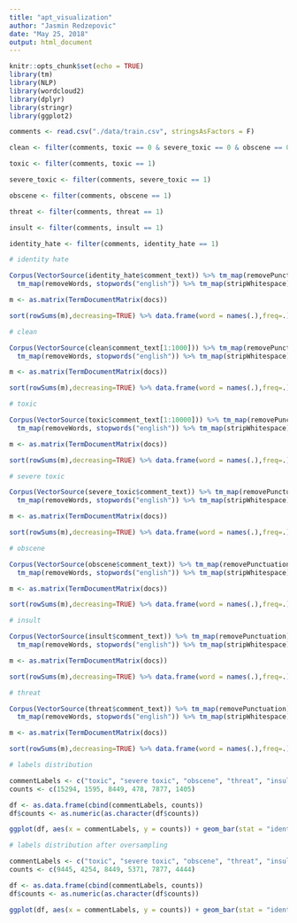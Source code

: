 ```yaml
---
title: "apt_visualization"
author: "Jasmin Redzepovic"
date: "May 25, 2018"
output: html_document
---
```


```r
knitr::opts_chunk$set(echo = TRUE)
library(tm)
library(NLP)
library(wordcloud2)
library(dplyr)
library(stringr)
library(ggplot2)
```

```r
comments <- read.csv("./data/train.csv", stringsAsFactors = F)

clean <- filter(comments, toxic == 0 & severe_toxic == 0 & obscene == 0 & threat == 0 & insult == 0 & identity_hate == 0)

toxic <- filter(comments, toxic == 1)

severe_toxic <- filter(comments, severe_toxic == 1)

obscene <- filter(comments, obscene == 1)

threat <- filter(comments, threat == 1)

insult <- filter(comments, insult == 1)

identity_hate <- filter(comments, identity_hate == 1)
```

```r
# identity hate

Corpus(VectorSource(identity_hate$comment_text)) %>% tm_map(removePunctuation) %>% tm_map(content_transformer(tolower)) %>% 
  tm_map(removeWords, stopwords("english")) %>% tm_map(stripWhitespace) -> docs

m <- as.matrix(TermDocumentMatrix(docs))

sort(rowSums(m),decreasing=TRUE) %>% data.frame(word = names(.),freq=.) %>% wordcloud2()
```

```r
# clean

Corpus(VectorSource(clean$comment_text[1:1000])) %>% tm_map(removePunctuation) %>% tm_map(content_transformer(tolower)) %>% 
  tm_map(removeWords, stopwords("english")) %>% tm_map(stripWhitespace) -> docs

m <- as.matrix(TermDocumentMatrix(docs))

sort(rowSums(m),decreasing=TRUE) %>% data.frame(word = names(.),freq=.) %>% wordcloud2()
```

```r
# toxic

Corpus(VectorSource(toxic$comment_text[1:10000])) %>% tm_map(removePunctuation) %>% tm_map(content_transformer(tolower)) %>% 
  tm_map(removeWords, stopwords("english")) %>% tm_map(stripWhitespace) -> docs

m <- as.matrix(TermDocumentMatrix(docs))

sort(rowSums(m),decreasing=TRUE) %>% data.frame(word = names(.),freq=.) %>% wordcloud2()
```

```r
# severe toxic

Corpus(VectorSource(severe_toxic$comment_text)) %>% tm_map(removePunctuation) %>% tm_map(content_transformer(tolower)) %>% 
  tm_map(removeWords, stopwords("english")) %>% tm_map(stripWhitespace) -> docs

m <- as.matrix(TermDocumentMatrix(docs))

sort(rowSums(m),decreasing=TRUE) %>% data.frame(word = names(.),freq=.) %>% wordcloud2()
```

```r
# obscene

Corpus(VectorSource(obscene$comment_text)) %>% tm_map(removePunctuation) %>% tm_map(content_transformer(tolower)) %>% 
  tm_map(removeWords, stopwords("english")) %>% tm_map(stripWhitespace) -> docs

m <- as.matrix(TermDocumentMatrix(docs))

sort(rowSums(m),decreasing=TRUE) %>% data.frame(word = names(.),freq=.) %>% wordcloud2()
```

```r
# insult

Corpus(VectorSource(insult$comment_text)) %>% tm_map(removePunctuation) %>% tm_map(content_transformer(tolower)) %>% 
  tm_map(removeWords, stopwords("english")) %>% tm_map(stripWhitespace) -> docs

m <- as.matrix(TermDocumentMatrix(docs))

sort(rowSums(m),decreasing=TRUE) %>% data.frame(word = names(.),freq=.) %>% wordcloud2()
```

```r
# threat

Corpus(VectorSource(threat$comment_text)) %>% tm_map(removePunctuation) %>% tm_map(content_transformer(tolower)) %>% 
  tm_map(removeWords, stopwords("english")) %>% tm_map(stripWhitespace) -> docs

m <- as.matrix(TermDocumentMatrix(docs))

sort(rowSums(m),decreasing=TRUE) %>% data.frame(word = names(.),freq=.) %>% wordcloud2()
```

```r
# labels distribution

commentLabels <- c("toxic", "severe toxic", "obscene", "threat", "insult", "identity hate")
counts <- c(15294, 1595, 8449, 478, 7877, 1405)

df <- as.data.frame(cbind(commentLabels, counts))
df$counts <- as.numeric(as.character(df$counts))

ggplot(df, aes(x = commentLabels, y = counts)) + geom_bar(stat = "identity")
```

```r
# labels distribution after oversampling

commentLabels <- c("toxic", "severe toxic", "obscene", "threat", "insult", "identity hate")
counts <- c(9445, 4254, 8449, 5371, 7877, 4444)

df <- as.data.frame(cbind(commentLabels, counts))
df$counts <- as.numeric(as.character(df$counts))

ggplot(df, aes(x = commentLabels, y = counts)) + geom_bar(stat = "identity")
```

